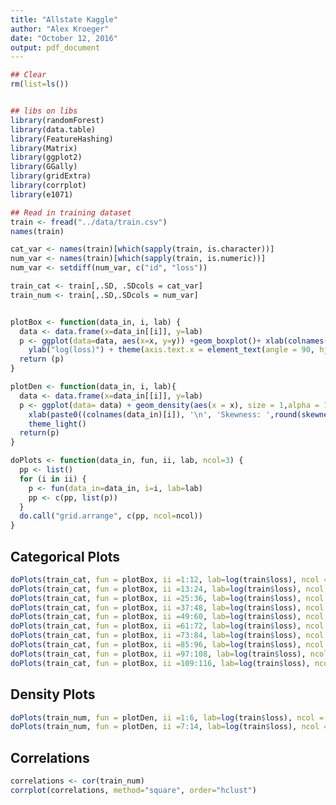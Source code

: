 ```yaml
---
title: "Allstate Kaggle"
author: "Alex Kroeger"
date: "October 12, 2016"
output: pdf_document
---
```



```r
## Clear
rm(list=ls())


## libs on libs
library(randomForest)
library(data.table)
library(FeatureHashing)
library(Matrix)
library(ggplot2)
library(GGally)
library(gridExtra)
library(corrplot)
library(e1071)
```


```r
## Read in training dataset
train <- fread("../data/train.csv")
names(train)

cat_var <- names(train)[which(sapply(train, is.character))]
num_var <- names(train)[which(sapply(train, is.numeric))]
num_var <- setdiff(num_var, c("id", "loss"))

train_cat <- train[,.SD, .SDcols = cat_var]
train_num <- train[,.SD,.SDcols = num_var]


plotBox <- function(data_in, i, lab) {
  data <- data.frame(x=data_in[[i]], y=lab)
  p <- ggplot(data=data, aes(x=x, y=y)) +geom_boxplot()+ xlab(colnames(data_in)[i]) + theme_light() + 
    ylab("log(loss)") + theme(axis.text.x = element_text(angle = 90, hjust =1))
  return (p)
}

plotDen <- function(data_in, i, lab){
  data <- data.frame(x=data_in[[i]], y=lab)
  p <- ggplot(data= data) + geom_density(aes(x = x), size = 1,alpha = 1.0) +
    xlab(paste0((colnames(data_in)[i]), '\n', 'Skewness: ',round(skewness(data_in[[i]], na.rm = TRUE), 2))) +
    theme_light() 
  return(p)
}

doPlots <- function(data_in, fun, ii, lab, ncol=3) {
  pp <- list()
  for (i in ii) {
    p <- fun(data_in=data_in, i=i, lab=lab)
    pp <- c(pp, list(p))
  }
  do.call("grid.arrange", c(pp, ncol=ncol))
}
```

## Categorical Plots

```r
doPlots(train_cat, fun = plotBox, ii =1:12, lab=log(train$loss), ncol = 3)
doPlots(train_cat, fun = plotBox, ii =13:24, lab=log(train$loss), ncol = 3)
doPlots(train_cat, fun = plotBox, ii =25:36, lab=log(train$loss), ncol = 3)
doPlots(train_cat, fun = plotBox, ii =37:48, lab=log(train$loss), ncol = 3)
doPlots(train_cat, fun = plotBox, ii =49:60, lab=log(train$loss), ncol = 3)
doPlots(train_cat, fun = plotBox, ii =61:72, lab=log(train$loss), ncol = 3)
doPlots(train_cat, fun = plotBox, ii =73:84, lab=log(train$loss), ncol = 3)
doPlots(train_cat, fun = plotBox, ii =85:96, lab=log(train$loss), ncol = 3)
doPlots(train_cat, fun = plotBox, ii =97:108, lab=log(train$loss), ncol = 3)
doPlots(train_cat, fun = plotBox, ii =109:116, lab=log(train$loss), ncol = 3)
```

## Density Plots

```r
doPlots(train_num, fun = plotDen, ii =1:6, lab=log(train$loss), ncol = 3)
doPlots(train_num, fun = plotDen, ii =7:14, lab=log(train$loss), ncol = 3)
```

## Correlations

```r
correlations <- cor(train_num)
corrplot(correlations, method="square", order="hclust")
```